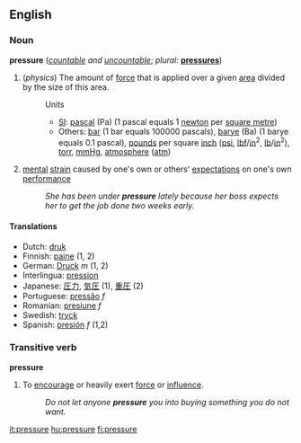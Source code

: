 ==English==

===Noun===
'''pressure''' (''[[countable]] and [[uncountable]]''; ''plural:'' '''[[pressures]]''')

#(''physics'') The amount of [[force]] that is applied over a given [[area]] divided by the size of this area.
#:Units
#:*[[SI]]: [[pascal]] (Pa) (1 pascal equals 1 [[newton]] per [[square metre]])
#:*Others: [[bar]] (1 bar equals 100000 pascals), [[barye]] (Ba) (1 barye equals 0.1 pascal), [[pound]]s per square [[inch]] ([[psi]], [[lbf]]/[[in]]<sup>2</sup>, [[lb]]/[[in]]<sup>2</sup>), [[torr]], [[mmHg]], [[atmosphere]] ([[atm]])
#[[mental]] [[strain]] caused by one's own or others' [[expectation]]s on one's own [[performance]]
#:''She has been under '''pressure''' lately because her boss expects her to get the job done two weeks early.''

====Translations====
*Dutch: [[druk]]
*Finnish: [[paine]] (1, 2)
*German: [[Druck]] ''m'' (1, 2)
*Interlingua: [[pression]]
*Japanese: [[圧力]], [[気圧]] (1), [[重圧]] (2) 
*Portuguese: [[pressão]] ''f''
*Romanian: [[presiune]] ''f''
*Swedish: [[tryck]]
*Spanish: [[presión]] ''f'' (1,2)

===Transitive verb===
'''pressure'''
#To [[encourage]] or heavily exert [[force]] or [[influence]].
#:''Do not let anyone '''pressure''' you into buying something you do not want.''

[[it:pressure]]
[[hu:pressure]]
[[fi:pressure]]